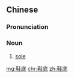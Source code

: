 ==Chinese==
{{zh-forms}}

===Pronunciation===
{{zh-pron
|m=xiédǐ
|c=haai4 dai2
|mn=ê-té/ôe-tóe
|cat=n
}}

===Noun===
{{zh-noun}}

# [[sole]] {{gloss|bottom of a shoe or boot}}

[[mg:鞋底]]
[[chr:鞋底]]
[[zh:鞋底]]